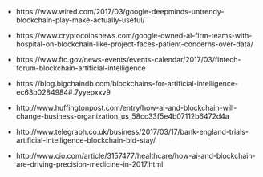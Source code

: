 

- https://www.wired.com/2017/03/google-deepminds-untrendy-blockchain-play-make-actually-useful/
- https://www.cryptocoinsnews.com/google-owned-ai-firm-teams-with-hospital-on-blockchain-like-project-faces-patient-concerns-over-data/

- https://www.ftc.gov/news-events/events-calendar/2017/03/fintech-forum-blockchain-artificial-intelligence

- https://blog.bigchaindb.com/blockchains-for-artificial-intelligence-ec63b0284984#.7yyepxxv9 

- http://www.huffingtonpost.com/entry/how-ai-and-blockchain-will-change-business-organization_us_58cc33f5e4b07112b6472d4a 

- http://www.telegraph.co.uk/business/2017/03/17/bank-england-trials-artificial-intelligence-blockchain-bid-stay/

- http://www.cio.com/article/3157477/healthcare/how-ai-and-blockchain-are-driving-precision-medicine-in-2017.html



